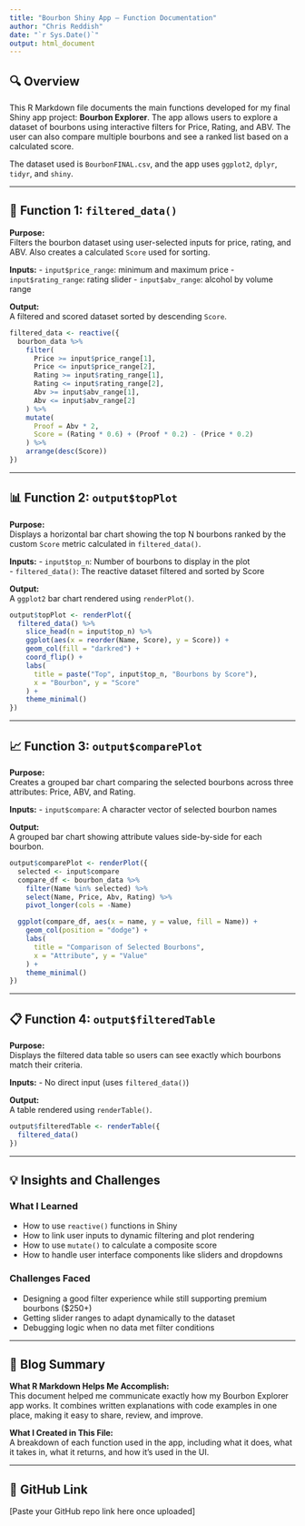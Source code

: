 ---
title: "Bourbon Shiny App – Function Documentation"
author: "Chris Reddish"
date: "`r Sys.Date()`"
output: html_document
---

## 🔍 Overview

This R Markdown file documents the main functions developed for my final Shiny app project: **Bourbon Explorer**. The app allows users to explore a dataset of bourbons using interactive filters for Price, Rating, and ABV. The user can also compare multiple bourbons and see a ranked list based on a calculated score.

The dataset used is `BourbonFINAL.csv`, and the app uses `ggplot2`, `dplyr`, `tidyr`, and `shiny`.

---

## 🧠 Function 1: `filtered_data()`

**Purpose:**  
Filters the bourbon dataset using user-selected inputs for price, rating, and ABV. Also creates a calculated `Score` used for sorting.

**Inputs:**
- `input$price_range`: minimum and maximum price
- `input$rating_range`: rating slider
- `input$abv_range`: alcohol by volume range

**Output:**  
A filtered and scored dataset sorted by descending `Score`.

```{r eval=FALSE}
filtered_data <- reactive({
  bourbon_data %>%
    filter(
      Price >= input$price_range[1],
      Price <= input$price_range[2],
      Rating >= input$rating_range[1],
      Rating <= input$rating_range[2],
      Abv >= input$abv_range[1],
      Abv <= input$abv_range[2]
    ) %>%
    mutate(
      Proof = Abv * 2,
      Score = (Rating * 0.6) + (Proof * 0.2) - (Price * 0.2)
    ) %>%
    arrange(desc(Score))
})
```

---

## 📊 Function 2: `output$topPlot`

**Purpose:**  
Displays a horizontal bar chart showing the top N bourbons ranked by the custom `Score` metric calculated in `filtered_data()`.

**Inputs:**
- `input$top_n`: Number of bourbons to display in the plot  
- `filtered_data()`: The reactive dataset filtered and sorted by Score

**Output:**  
A `ggplot2` bar chart rendered using `renderPlot()`.

```{r eval=FALSE}
output$topPlot <- renderPlot({
  filtered_data() %>%
    slice_head(n = input$top_n) %>%
    ggplot(aes(x = reorder(Name, Score), y = Score)) +
    geom_col(fill = "darkred") +
    coord_flip() +
    labs(
      title = paste("Top", input$top_n, "Bourbons by Score"),
      x = "Bourbon", y = "Score"
    ) +
    theme_minimal()
})
```

---

## 📈 Function 3: `output$comparePlot`

**Purpose:**  
Creates a grouped bar chart comparing the selected bourbons across three attributes: Price, ABV, and Rating.

**Inputs:**
- `input$compare`: A character vector of selected bourbon names

**Output:**  
A grouped bar chart showing attribute values side-by-side for each bourbon.

```{r eval=FALSE}
output$comparePlot <- renderPlot({
  selected <- input$compare
  compare_df <- bourbon_data %>%
    filter(Name %in% selected) %>%
    select(Name, Price, Abv, Rating) %>%
    pivot_longer(cols = -Name)

  ggplot(compare_df, aes(x = name, y = value, fill = Name)) +
    geom_col(position = "dodge") +
    labs(
      title = "Comparison of Selected Bourbons",
      x = "Attribute", y = "Value"
    ) +
    theme_minimal()
})
```

---

## 📋 Function 4: `output$filteredTable`

**Purpose:**  
Displays the filtered data table so users can see exactly which bourbons match their criteria.

**Inputs:**
- No direct input (uses `filtered_data()`)

**Output:**  
A table rendered using `renderTable()`.

```{r eval=FALSE}
output$filteredTable <- renderTable({
  filtered_data()
})
```

---

## 💡 Insights and Challenges

### What I Learned
- How to use `reactive()` functions in Shiny
- How to link user inputs to dynamic filtering and plot rendering
- How to use `mutate()` to calculate a composite score
- How to handle user interface components like sliders and dropdowns

### Challenges Faced
- Designing a good filter experience while still supporting premium bourbons ($250+)
- Getting slider ranges to adapt dynamically to the dataset
- Debugging logic when no data met filter conditions

---

## 📝 Blog Summary

**What R Markdown Helps Me Accomplish:**  
This document helped me communicate exactly how my Bourbon Explorer app works. It combines written explanations with code examples in one place, making it easy to share, review, and improve.

**What I Created in This File:**  
A breakdown of each function used in the app, including what it does, what it takes in, what it returns, and how it's used in the UI.

---

## 🔗 GitHub Link

[Paste your GitHub repo link here once uploaded]

